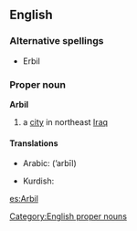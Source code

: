 ==English==
{{wikipedia}}

===Alternative spellings===
* Erbil

===Proper noun===
'''Arbil'''

# a [[city]] in northeast [[Iraq]]

====Translations====
{{trans-top|city}}
* Arabic: {{Arab|[[اربيل]]}} (’arbīl)
{{trans-mid}}
* Kurdish: {{ku-Arab|[[هه‌ولێر]]}}
{{trans-bottom}}

[[Category:English proper nouns]]

[[es:Arbil]]